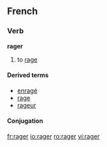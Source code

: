 ==French==
===Verb===
'''rager'''
#to [[rage]]

====Derived terms====
*[[enragé]]
*[[rage#French|rage]]
*[[rageur]]

====Conjugation====
{{fr-conj-ger|ra|avoir}}

[[fr:rager]]
[[io:rager]]
[[ro:rager]]
[[vi:rager]]